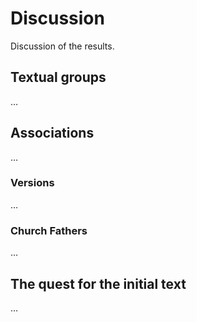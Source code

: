 # Discussion

Discussion of the results.

## Textual groups

...

## Associations

...

### Versions

...

### Church Fathers

...

## The quest for the initial text

...
